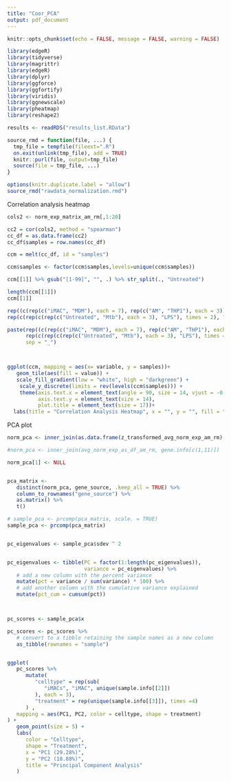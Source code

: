 ---
title: "Coor_PCA"
output: pdf_document
---

```{r setup, include=FALSE}
knitr::opts_chunk$set(echo = FALSE, message = FALSE, warning = FALSE)

library(edgeR)
library(tidyverse)
library(magrittr)
library(edgeR)
library(dplyr)
library(ggforce)
library(ggfortify)
library(viridis)
library(ggnewscale)
library(pheatmap)
library(reshape2)

results <- readRDS("results_list.RData")
```


```{r, echo= TRUE}
source_rmd = function(file, ...) {
  tmp_file = tempfile(fileext=".R")
  on.exit(unlink(tmp_file), add = TRUE)
  knitr::purl(file, output=tmp_file)
  source(file = tmp_file, ...)
}
```

```{r, echo = TRUE, message=FALSE, results='hide'}
options(knitr.duplicate.label = "allow")
source_rmd("rawdata_normalization.rmd")
```

Correlation analysis heatmap

```{r}

cols2 <- norm_exp_matrix_am_rm[,1:20]

cc2 = cor(cols2, method = "spearman")
cc_df = as.data.frame(cc2)
cc_df$samples = row.names(cc_df)

ccm = melt(cc_df, id = "samples")

ccm$samples <- factor(ccm$samples,levels=unique(ccm$samples))

ccm[[1]] %>% gsub("[1-99]", "", .) %>% str_split(., "Untreated")

length(ccm[[1]])
ccm[[1]]

rep((c(rep(c("iMAC", "MDM"), each = 7), rep(c("AM", "THP1"), each = 3))), times = 20)
rep(c(rep(c(rep(c("Untreated", "Mtb"), each = 3), "LPS"), times = 2), "Untreated", "Mtb", "LPS",  "Untreated", "Mtb", "LPS"), times = 20)

paste(rep((c(rep(c("iMAC", "MDM"), each = 7), rep(c("AM", "THP1"), each = 3))), times = 20), 
      rep(c(rep(c(rep(c("Untreated", "Mtb"), each = 3), "LPS"), times = 2), "Untreated", "Mtb", "LPS",  "Untreated", "Mtb", "LPS"), times = 20),
      sep = "_")



ggplot(ccm, mapping = aes(x= variable, y = samples))+
   geom_tile(aes(fill = value)) +
   scale_fill_gradient(low = "white", high = "darkgreen") +
    scale_y_discrete(limits = rev(levels(ccm$samples))) +
    theme(axis.text.x = element_text(angle = 90, size = 14, vjust = -0.002),
          axis.text.y = element_text(size = 14), 
          plot.title = element_text(size = 17))+
  labs(title = "Correlation Analysis Heatmap", x = "", y = "", fill = "Correlation")


```







PCA plot

```{r}

norm_pca <- inner_join(as.data.frame(z_transformed_avg_norm_exp_am_rm) %>% rownames_to_column("Gene_ID"), gene.info[c(1,11)])

#norm_pca <- inner_join(avg_norm_exp_as_df_am_rm, gene.info[c(1,11)])

norm_pca[1] <- NULL


pca_matrix <-
   distinct(norm_pca, gene_source, .keep_all = TRUE) %>%
   column_to_rownames("gene_source") %>%
   as.matrix() %>%
   t()

```

```{r}
# sample_pca <- prcomp(pca_matrix, scale. = TRUE)
sample_pca <- prcomp(pca_matrix)


pc_eigenvalues <- sample_pca$sdev ^ 2


pc_eigenvalues <- tibble(PC = factor(1:length(pc_eigenvalues)),
                         variance = pc_eigenvalues) %>%
   # add a new column with the percent variance
   mutate(pct = variance / sum(variance) * 100) %>%
   # add another column with the cumulative variance explained
   mutate(pct_cum = cumsum(pct))



pc_scores <- sample_pca$x

pc_scores <- pc_scores %>%
   # convert to a tibble retaining the sample names as a new column
   as_tibble(rownames = "sample")



```

```{r}

ggplot(
   pc_scores %>%
      mutate(
         "celltype" = rep(sub(
            "iMACs", "iMAC", unique(sample.info[[2]])
         ), each = 3),
         "treatment" = rep(unique(sample.info[[3]]), times =4)
      ) ,
   mapping = aes(PC1, PC2, color = celltype, shape = treatment)
) +
   geom_point(size = 5) +
   labs(
      color = "Celltype",
      shape = "Treatment",
      x = "PC1 (29.28%)",
      y = "PC2 (18.88%)",
      title = "Principal Component Analysis"
   ) 


```


